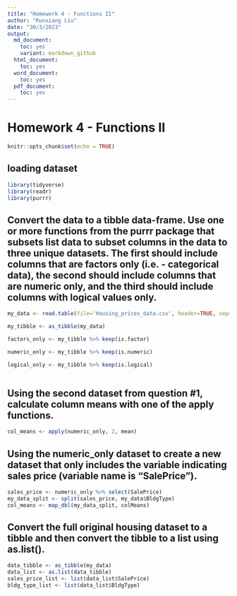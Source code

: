 ```yaml
---
title: "Homework 4 - Functions II"
author: "Runxiang Liu"
date: "30/3/2023"
output:
  md_document:
    toc: yes
    variant: markdown_github
  html_document:
    toc: yes
  word_document:
    toc: yes
  pdf_document:
    toc: yes
---
```

# Homework 4 - Functions II
```r
knitr::opts_chunk$set(echo = TRUE)
```

## loading dataset
```r
library(tidyverse)
library(readr)
library(purrr)
```


## Convert the data to a tibble data-frame. Use one or more functions from the purrr package that subsets list data to subset columns in the data to three unique datasets. The first should include columns that are factors only (i.e. - categorical data), the second should include columns that are numeric only, and the third should include columns with logical values only.
```r
my_data <- read.table(file='Housing_prices_data.csv', header=TRUE, sep=",");

my_tibble <- as_tibble(my_data)

factors_only <- my_tibble %>% keep(is.factor)

numeric_only <- my_tibble %>% keep(is.numeric)

logical_only <- my_tibble %>% keep(is.logical)
  
```

## Using the second dataset from question #1, calculate column means with one of the apply functions.
```r
col_means <- apply(numeric_only, 2, mean)
```

## Using the numeric_only dataset to create a new dataset that only includes the variable indicating sales price (variable name is "SalePrice"). 
```r
sales_price <- numeric_only %>% select(SalePrice)
my_data_split <- split(sales_price, my_data$BldgType)
col_means <- map_dbl(my_data_split, colMeans)
```

## Convert the full original housing dataset to a tibble and then convert the tibble to a list using as.list().
```r
data_tibble <- as_tibble(my_data)
data_list <- as.list(data_tibble)
sales_price_list <- list(data_list$SalePrice)
bldg_type_list <- list(data_list$BldgType)
```

